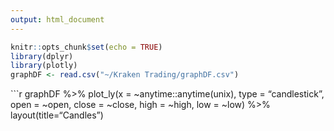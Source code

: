 ```yaml
---
output: html_document
---
```

```r
knitr::opts_chunk$set(echo = TRUE)
library(dplyr)
library(plotly)
graphDF <- read.csv("~/Kraken Trading/graphDF.csv")
```

```r
graphDF %>% plot_ly(x = ~anytime::anytime(unix), type = "candlestick",
                               open = ~open, close = ~close,
                               high = ~high, low = ~low) %>% layout(title="Candles")
